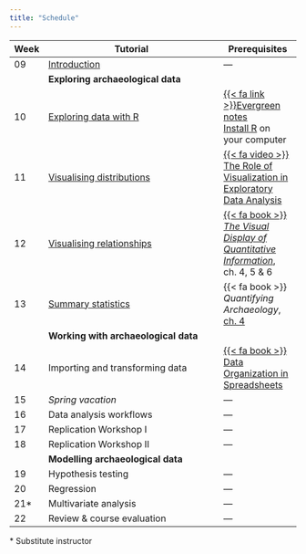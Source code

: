 ```yaml
---
title: "Schedule"
---
```


| Week | Tutorial                         | Prerequisites |
|------|----------------------------------|---------------|
| 09   | [Introduction](tutorials/introduction.qmd) | ---           |
|      | **Exploring archaeological data**                |
| 10   | [Exploring data with R](tutorials/eda_with_r.qmd)       | [{{< fa link >}}Evergreen notes](https://notes.andymatuschak.org/Evergreen_notes)<br>[Install R](https://cran.r-project.org/) on your computer |
| 11   | [Visualising distributions](tutorials/visualising_distributions.qmd)        | [{{< fa video >}}  The Role of Visualization in Exploratory Data Analysis](https://www.youtube.com/watch?v=ZdPNBF6GWBw)           |
| 12   | [Visualising relationships](tutorials/visualising_relationships.qmd)        | [{{< fa book >}} *The Visual Display of Quantitative Information*](https://archive.org/details/the-visual-display-of-quantitative-information-2ed-by-tufte-edward-r.-z-lib.org), ch. 4, 5 & 6 |
| 13   | [Summary statistics](tutorials/summary_statistics.qmd)               | {{< fa book >}} *Quantifying Archaeology*, [ch. 4](https://doi.org/10.1515/9781474472555-005)            |
|      | **Working with archaeological data**             |
| 14   | Importing and transforming data  | [{{< fa book >}} Data Organization in Spreadsheets](https://doi.org/10.1080/00031305.2017.1375989) |
| 15   | *Spring vacation*                | ---           |
| 16   | Data analysis workflows          | ---           |
| 17   | Replication Workshop I           | ---           |
| 18   | Replication Workshop II          | ---           |
|      | **Modelling archaeological data**                |
| 19   | Hypothesis testing               | ---           |
| 20   | Regression                       | ---           |
| 21*  | Multivariate analysis            | ---           |
| 22   | Review & course evaluation       | ---           |

\* Substitute instructor
